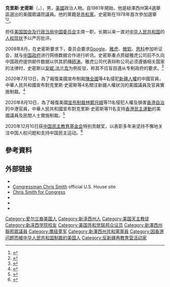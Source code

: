 {{Otheruses|other=名为克里斯·史密斯的其他人物|克里斯·史密斯}}
{{noteTA
|G1=PP
|G2=Names
|G3=PresidentsUS
|T=zh-tw:克里斯·史密斯;zh-cn:克里斯·史密斯;zh-hk:基斯·史密斯;
|1=zh-tw:克里斯;zh-cn:克里斯;zh-hk:基斯;
}}
{{Infobox officeholder
|name        = 克里斯·史密斯
|image       = Chris Smith official photo.jpg
|state       = [[新泽西州|新泽西州]]
|district    = 四
|term_start  = 1981年1月3日
|term_end    =
|predecessor = {{link-en|弗兰克·汤普森|Frank Thompson}}
|successor   =
|birth_name  = Christopher Henry Smith
|birth_date  = {{birth date and age|1953|3|4}}
|birth_place = {{US}}[[新泽西州|新泽西州]]{{link-en|拉威 (新泽西州)|Rahway, New Jersey|拉威}}
|death_date  =
|death_place =
|party       = [[民主党_(美国)|民主党]] {{small|（1978年前）}}<br>[[共和党_(美国)|共和党]] {{small|（1978年–今）}}
|spouse      = Marie Smith
|alma_mater  = [[新澤西學院|新澤西學院]]
|religion    = [[天主教会|罗马天主教]]
}}

'''克里斯·史密斯'''（{{lang-en|Chris Smith}}，{{bd|1953年|3月4日}}），男，[[美國|美國]]政治人物。自1981年開始，他是紐澤西州第4選舉區選出的美國眾議院議員。他的黨籍是[[共和黨_(美國)|共和黨]]。史密斯在1978年首次參加選舉<ref>{{Cite web |url=http://www.ourcampaigns.com/RaceDetail.html?RaceID=30556 |title=存档副本 |accessdate=2016-01-05 |archive-date=2019-03-29 |archive-url=https://web.archive.org/web/20190329002444/https://www.ourcampaigns.com/RaceDetail.html?RaceID=30556 |dead-url=no }}</ref><ref>{{Cite web |url=http://clerk.house.gov/member_info/electionInfo/1978election.pdf |title=存档副本 |accessdate=2016-01-05 |archive-date=2011-10-21 |archive-url=https://web.archive.org/web/20111021081349/http://clerk.house.gov/member_info/electionInfo/1978election.pdf |dead-url=no }}</ref>。

担任[[美国国会及行政当局中国委员会|美国国会及行政当局中国委员会]]主席一职，长期以来一直对[[中华人民共和国|中华人民共和国]]的[[中华人民共和国人权|人权现状]]予以严厉批评。

2008年8月，在史密斯要求下，委员会要求[[Google|Google]]、[[雅虎|雅虎]]、[[微软|微软]]、[[思科|思科]]参加听证会，就与[[中国政府|中国政府]]进行网络数据合作进行听讯。史密斯重点质疑雅虎公司前不久向中国政府提供邮件数据以供其抓捕[[師涛|師涛]]。雅虎公司代表辩称公司必须遵循相关国家的法律时，史密斯以[[安妮·法兰克|安妮·法兰克]]为例反驳，称其不应盲目遵从专制政府的要求。<ref>{{cite web |title=Rights Group Says Yahoo May Have Lied to Congress |url=http://www.voanews.com/english/2007-07-31-voa18.cfm |publisher=[[Voice_of_America|Voice of America]] |accessdate=2008-02-25 |archiveurl=https://web.archive.org/web/20080219215406/http://www.voanews.com/english/2007-07-31-voa18.cfm |archivedate=2008-02-19 |deadurl=yes }}</ref>

2020年7月13日，為了報復美國宣布制裁[[陳全國|陳全國]]等4名侵犯[[新疆|新疆]][[人權|人權]]的中國官員，中華人民共和國宣布對克里斯·史密斯等4名關注新疆人權狀況的美國議員及官員實施制裁。<ref>{{cite news |author=齐倩 |title=被中国制裁的4个美国人是谁？ |url=https://www.guancha.cn/internation/2020_07_13_557433.shtml |accessdate=2020-09-01 |work=观察者网 |date=2020-07-13 |archive-date=2020-09-01 |archive-url=https://web.archive.org/web/20200901124859/https://www.guancha.cn/internation/2020_07_13_557433.shtml |dead-url=no }}</ref>

2020年8月10日，為了報復美國[[第13936號行政命令|宣布制裁]][[林鄭月娥|林鄭月娥]]等11名侵犯人權及損害[[香港|香港]][[自治|自治]]的中港官員，中華人民共和國宣布對克里斯·史密斯等11名支持[[香港民主運動|香港民主運動]]的美國議員及民間人士實施制裁。<ref>{{cite web |title=2020年8月10日外交部发言人赵立坚主持例行记者会 |url=https://www.fmprc.gov.cn/web/fyrbt_673021/t1805214.shtml |website=中华人民共和国外交部 |accessdate=2020-09-01 |date=2020-08-10 |archive-date=2020-10-27 |archive-url=https://web.archive.org/web/20201027212858/https://www.fmprc.gov.cn/web/fyrbt_673021/t1805214.shtml |dead-url=no }}</ref>

2020年12月10日获[[中国民主教育基金会|中国民主教育基金会]]特别贡献奖，以表彰多年来坚持不懈地关注中国人权问题和支持中国民主运动。<ref>{{cite news |author=自由亚洲 |title=许志永获中国民主教育基金会颁发第34届“中国杰出民主人士奖” |url=https://www.rfa.org/mandarin/yataibaodao/renquanfazhi/sc-11242020125720.html |accessdate=2020-11-24 }}</ref>

== 參考資料 ==
{{reflist}}

== 外部链接 ==
{{Commons category|Chris Smith (US Congressman)|Chris Smith}}
* {{Twitter|repchrissmith}}
* [https://web.archive.org/web/20040602224216/http://www.house.gov/chrissmith/ Congressman Chris Smith] official U.S. House site
* [http://www.smith4nj.com/ Chris Smith for Congress] {{Wayback|url=http://www.smith4nj.com/ |date=20201209102800 }}
* {{Dmoz|Regional/North_America/United_States/New_Jersey/Government/Federal/US_House_of_Representatives/Chris_Smith_%5BR-04%5D|Chris Smith}}
* {{CongLinks | congbio = s000522 | ballot = Chris_Smith_(New_Jersey) | nndb = 467/000040347 | votesmart = 26952 | govtrack = 400380 | opencong = 400380 | rollcall = 318 | politifact = chris-smith | fec = H8NJ04014 | opensecrets = N00009816 | assets = christopher-smith | legistorm = 484/Rep_Chris_Smith.html | followthemoney = | ontheissues = NJ/Christopher_Smith.htm | congress = christopher-smith/1071 | worldcat = | cspan = 6411 | imdb = 2921351 | bloomberg = | nyt = | washpo = gIQA3TasAP }}
* {{C-SPAN|christophersmith}}

{{Authority control}}
{{DEFAULTSORT:Smith}}
[[Category:爱尔兰裔美国人|Category:爱尔兰裔美国人]]
[[Category:新泽西州人|Category:新泽西州人]]
[[Category:美国天主教徒|Category:美国天主教徒]]
[[Category:新泽西学院校友|Category:新泽西学院校友]]
[[Category:美国共和党联邦众议员|Category:美国共和党联邦众议员]]
[[Category:新澤西州聯邦眾議員|Category:新澤西州聯邦眾議員]]
[[Category:鹰级童军|Category:鹰级童军]]
[[Category:新澤西州共和黨黨員|Category:新澤西州共和黨黨員]]
[[Category:因香港问题而被中华人民共和国制裁的美国人|Category:因香港问题而被中华人民共和国制裁的美国人]]
[[Category:反新疆再教育营活动家|Category:反新疆再教育营活动家]]
